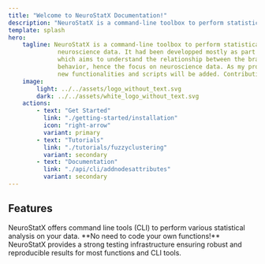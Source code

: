 ```yaml
---
title: "Welcome to NeuroStatX Documentation!"
description: "NeuroStatX is a command-line toolbox to perform statistical analysis on neuroscience data."
template: splash
hero:
    tagline: NeuroStatX is a command-line toolbox to perform statistical analysis on
              neuroscience data. It had been developped mostly as part of my PhD project,
              which aims to understand the relationship between the brain, cognition and
              behavior, hence the focus on neuroscience data. As my project goes forward,
              new functionalities and scripts will be added. Contributions are welcome!
    image:
        light: ../../assets/logo_without_text.svg
        dark: ../../assets/white_logo_without_text.svg
    actions:
        - text: "Get Started"
          link: "./getting-started/installation"
          icon: "right-arrow"
          variant: primary
        - text: "Tutorials"
          link: "./tutorials/fuzzyclustering"
          variant: secondary
        - text: "Documentation"
          link: "./api/cli/addnodesattributes"
          variant: secondary
---
```



## Features

<CardGrid stagger>
    <Card title="Command Line Tools" icon="seti:powershell">
        NeuroStatX offers command line tools (CLI) to perform various statistical
        analysis on your data. **No need to code your own functions!** 
    </Card>
    <Card title="Testing Infrastructure" icon="seti:python">
        NeuroStatX provides a strong testing infrastructure ensuring robust and
        reproducible results for most functions and CLI tools.
    </Card>
</CardGrid>